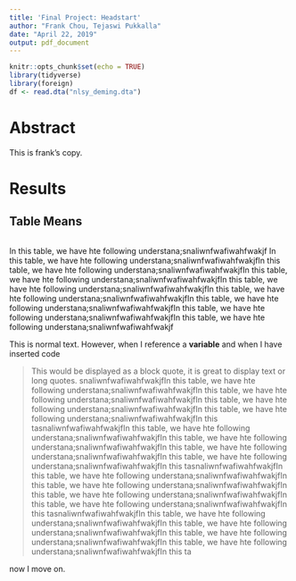 ```yaml
---
title: 'Final Project: Headstart'
author: "Frank Chou, Tejaswi Pukkalla"
date: "April 22, 2019"
output: pdf_document
---
```


```r
knitr::opts_chunk$set(echo = TRUE)
library(tidyverse)
library(foreign)
df <- read.dta("nlsy_deming.dta")
```




# Abstract
This is frank's copy. 

# Results

## Table Means

```r


```

In this table, we have hte following understana;snaliwnfwafiwahfwakjf
In this table, we have hte following understana;snaliwnfwafiwahfwakjfIn this table, we have hte following understana;snaliwnfwafiwahfwakjfIn this table, we have hte following understana;snaliwnfwafiwahfwakjfIn this table, we have hte following understana;snaliwnfwafiwahfwakjfIn this table, we have hte following understana;snaliwnfwafiwahfwakjfIn this table, we have hte following understana;snaliwnfwafiwahfwakjfIn this table, we have hte following understana;snaliwnfwafiwahfwakjfIn this table, we have hte following understana;snaliwnfwafiwahfwakjf

This is normal text. However, when I reference a **variable** and when I have inserted code 

> This would be displayed as a block quote, it is great to display text or long quotes. snaliwnfwafiwahfwakjfIn this table, we have hte following understana;snaliwnfwafiwahfwakjfIn this table, we have hte following understana;snaliwnfwafiwahfwakjfIn this table, we have hte following understana;snaliwnfwafiwahfwakjfIn this table, we have hte following understana;snaliwnfwafiwahfwakjfIn this tasnaliwnfwafiwahfwakjfIn this table, we have hte following understana;snaliwnfwafiwahfwakjfIn this table, we have hte following understana;snaliwnfwafiwahfwakjfIn this table, we have hte following understana;snaliwnfwafiwahfwakjfIn this table, we have hte following understana;snaliwnfwafiwahfwakjfIn this tasnaliwnfwafiwahfwakjfIn this table, we have hte following understana;snaliwnfwafiwahfwakjfIn this table, we have hte following understana;snaliwnfwafiwahfwakjfIn this table, we have hte following understana;snaliwnfwafiwahfwakjfIn this table, we have hte following understana;snaliwnfwafiwahfwakjfIn this tasnaliwnfwafiwahfwakjfIn this table, we have hte following understana;snaliwnfwafiwahfwakjfIn this table, we have hte following understana;snaliwnfwafiwahfwakjfIn this table, we have hte following understana;snaliwnfwafiwahfwakjfIn this table, we have hte following understana;snaliwnfwafiwahfwakjfIn this ta

now I move on.